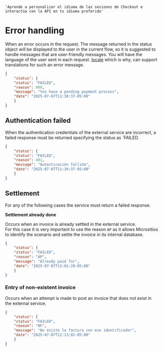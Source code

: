 
<HeroPattern />


    'Aprende a personalizar el idioma de las sesiones de Checkout e interactúa con la API en tu idioma preferido'

# Error handling 

When an error occurs in the request. The message returned in the status object will be
displayed to the user in the current flow, so it is suggested to handle messages that are
user-friendly messages.
You will have the language of the user sent in each request. [locale](/checkout/localization) which is why,
can support translations for such an error message.


```json {{'title':'Sample response'}}
{
    "status": {
    "status": "FAILED",
    "reason": 999,
    "message": "You have a pending payment process",
    "date": "2025-07-07T11:30:37-05:00"
    }
}
```
## Authentication failed

When the authentication credentials of the external service are incorrect, a failed response must be returned specifying the status as `FAILED.

``` json {{'title':'Sample response'}}
{
    "status": {
    "status": "FAILED",
    "reason": 401,
    "message": "Autenticación fallida",
    "date": "2025-07-07T11:30:37-05:00"
    }
}
```

## Settlement

For any of the following cases the service must return a failed response.

**Settlement already done**

Occurs when an invoice is already settled in the external service.   
For this case it is very important to use the reason `AP` as it allows Micrositios to identify the scenario and settle the invoice in its internal database.

```json {{'title':'Sample response'}}
{
    "status": {
    "status": "FAILED",
    "reason": "AP",
    "message": "Already paid for",
    "date": "2025-07-07T12:01:29-05:00"
    }
}
```

### Entry of non-existent invoice

Occurs when an attempt is made to post an invoice that does not exist in the external service.

``` json {{'title': 'Sample response'}}
{
    "status": {
    "status": "FAILED",
    "reason": "NF",
    "message": "No existe la factura con ese identificador",
    "date": "2025-07-07T12:13:02-05:00"
    }
}
```




























